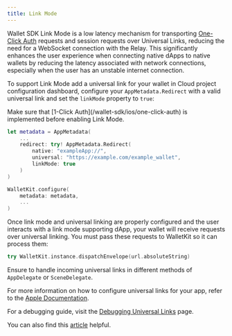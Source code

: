 ```yaml
---
title: Link Mode
---
```


Wallet SDK Link Mode is a low latency mechanism for transporting [One-Click Auth](/wallet-sdk/ios/one-click-auth) requests and session requests over Universal Links, reducing the need for a WebSocket connection with the Relay. This significantly enhances the user experience when connecting native dApps to native wallets by reducing the latency associated with network connections, especially when the user has an unstable internet connection.

To support Link Mode add a universal link for your wallet in Cloud project configuration dashboard, configure your `AppMetadata.Redirect` with a valid universal link and set the `linkMode` property to `true`:

<Note>
Make sure that [1-Click Auth](/wallet-sdk/ios/one-click-auth) is implemented before enabling Link Mode. 
</Note>

```swift {5,6}
let metadata = AppMetadata(
    ...
    redirect: try! AppMetadata.Redirect(
        native: "exampleApp://",
        universal: "https://example.com/example_wallet",
        linkMode: true
    )
)

WalletKit.configure(
    metadata: metadata,
    ...
)
```

Once link mode and universal linking are properly configured and the user interacts with a link mode supporting dApp, your wallet will receive requests over universal linking. You must pass these requests to WalletKit so it can process them:

```swift
try WalletKit.instance.dispatchEnvelope(url.absoluteString)
```

Ensure to handle incoming universal links in different methods of `AppDelegate` or `SceneDelegate`. 

For more information on how to configure universal links for your app, refer to the [Apple Documentation](https://developer.apple.com/documentation/xcode/allowing-apps-and-websites-to-link-to-your-content?language=objc).

For a debugging guide, visit the [Debugging Universal Links](https://developer.apple.com/documentation/technotes/tn3155-debugging-universal-links) page.

You can also find this [article](https://developer.apple.com/documentation/xcode/supporting-universal-links-in-your-app?language=objc) helpful.


